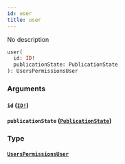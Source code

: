 ```yaml
---
id: user
title: user
---
```


No description

```graphql
user(
  id: ID!
  publicationState: PublicationState
): UsersPermissionsUser

```

### Arguments

#### `id` ([`ID!`](/v1/scalars/id))

#### `publicationState` ([`PublicationState`](/v1/enums/publication-state))

### Type

#### [`UsersPermissionsUser`](/v1/objects/users-permissions-user)
